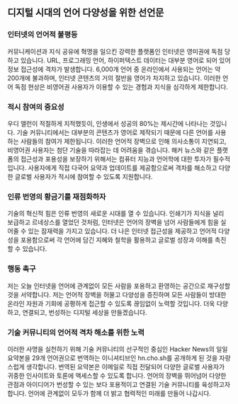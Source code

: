
<Steps>

## 디지털 시대의 언어 다양성을 위한 선언문

### 인터넷의 언어적 불평등

커뮤니케이션과 지식 공유에 혁명을 일으킨 강력한 플랫폼인 인터넷은 영미권에 독점 당하고 있습니다. URL, 프로그래밍 언어, 하이퍼텍스트 데이터는 대부분 영어로 되어 있어 정보 접근성에 격차가 발생합니다. 6,000개 언어 중 온라인에서 사용되는 언어는 약 200개에 불과하며, 인터넷 콘텐츠의 거의 절반을 영어가 차지하고 있습니다. 이러한 언어 독점 현상은 비영어권 사용자가 이용할 수 있는 경험과 지식을 심각하게 제한합니다.

### 적시 참여의 중요성

우디 앨런이 적절하게 지적했듯이, 인생에서 성공의 80%는 제시간에 나타나는 것입니다. 기술 커뮤니티에서는 대부분의 콘텐츠가 영어로 제작되기 때문에 다른 언어를 사용하는 사람들의 참여가 제한됩니다. 이러한 언어적 장벽으로 인해 의사소통이 지연되고, 비영어권 사용자는 첨단 기술을 따라잡는 데 어려움을 겪습니다. 해커 뉴스와 같은 플랫폼의 접근성과 포용성을 보장하기 위해서는 컴퓨터 지능과 언어학에 대한 투자가 필수적입니다. 사용자에게 직접 다국어 요약과 업데이트를 제공함으로써 격차를 해소하고 다양한 글로벌 사용자가 적시에 참여할 수 있도록 지원합니다.

### 인류 번영의 황금기를 재점화하자

기술의 혁신적 힘은 인류 번영의 새로운 시대를 열 수 있습니다. 인쇄기가 지식을 널리 보급하고 르네상스를 열었던 것처럼, 인터넷은 언어의 장벽을 넘어 사람들에게 힘을 실어줄 수 있는 잠재력을 가지고 있습니다. 더 나은 인터넷 접근성을 제공하고 언어적 다양성을 포용함으로써 각 언어에 담긴 지혜와 철학을 활용하고 글로벌 성장과 이해를 촉진할 수 있습니다.

### 행동 촉구

저는 오늘 인터넷을 언어에 관계없이 모든 사람을 포용하고 환영하는 공간으로 재구성할 것을 서약합니다. 저는 언어적 장벽을 허물고 다양성을 증진하며 모든 사람들이 방대한 온라인 자원과 기회에 공평하게 접근할 수 있도록 끊임없이 노력할 것입니다. 더욱 다양하고, 연결되고, 번성하는 디지털 세상을 만들겠습니다.

### 기술 커뮤니티의 언어적 격차 해소를 위한 노력

이러한 사명을 실천하기 위해 기술 커뮤니티의 선구적인 중심인 Hacker News의 일일 요약본을 29개 언어권으로 번역하는 이니셔티브인 hn.cho.sh를 공개하게 된 것을 자랑스럽게 생각합니다. 번역된 요약본은 이메일로 직접 전달되어 다양한 글로벌 사용자가 귀중한 인사이트와 토론에 액세스할 수 있도록 합니다. 언어의 장벽을 뛰어넘어 다양한 관점과 아이디어가 번성할 수 있는 보다 포용적이고 연결된 기술 커뮤니티를 육성하고자 합니다. 언어에 관계없이 모두가 함께 더 밝고 협력적인 미래를 만들어 나갑시다.

</Steps>
